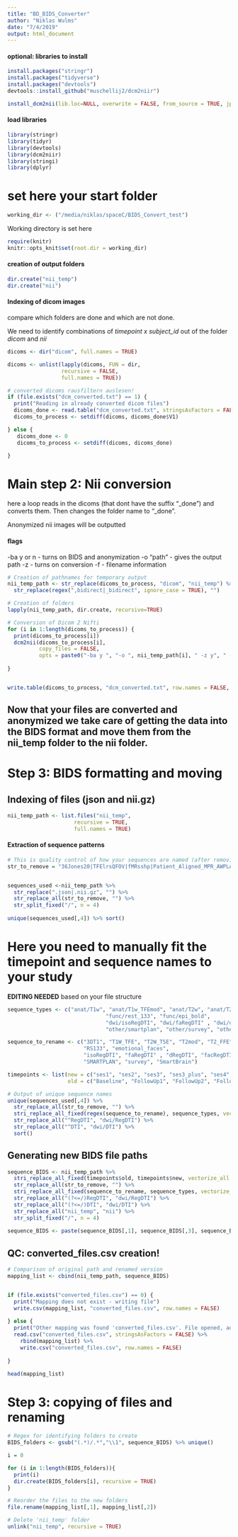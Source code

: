 ```yaml
---
title: "BD_BIDS_Converter"
author: "Niklas Wulms"
date: "7/4/2019"
output: html_document
---
```


#### optional: libraries to install

```r
install.packages("stringr")
install.packages("tidyverse")
install.packages("devtools")
devtools::install_github("muschellij2/dcm2niir")
```

```r
install_dcm2nii(lib.loc=NULL, overwrite = FALSE, from_source = TRUE, jpeg = FALSE, progdir = NULL)
```

#### load libraries

```r
library(stringr)
library(tidyr)
library(devtools)
library(dcm2niir)
library(stringi)
library(dplyr)
```



# set here your start folder

```r
working_dir <- ("/media/niklas/spaceC/BIDS_Convert_test") 
```

Working directory is set here

```r
require(knitr)
knitr::opts_knit$set(root.dir = working_dir)

```


#### creation of output folders

```r
dir.create("nii_temp")
dir.create("nii")
```

#### Indexing of dicom images

compare which folders are done and which are not done.

We need to identify combinations of _timepoint x subject_id_ out of the folder _dicom_ and _nii_

```r
dicoms <- dir("dicom", full.names = TRUE)

dicoms <- unlist(lapply(dicoms, FUN = dir, 
                 recursive = FALSE, 
                 full.names = TRUE)) 
```



```r
# converted dicoms rausfiltern auslesen!
if (file.exists("dcm_converted.txt") == 1) {
  print("Reading in already converted dicom files")
  dicoms_done <- read.table("dcm_converted.txt", stringsAsFactors = FALSE)
  dicoms_to_process <- setdiff(dicoms, dicoms_done$V1)

} else {
   dicoms_done <- 0
   dicoms_to_process <- setdiff(dicoms, dicoms_done)

}

```



# Main step 2: Nii conversion

here a loop reads in the dicoms (that dont have the suffix "_done") and converts them. Then changes the folder name to "_done".

Anonymized nii images will be outputted

#### flags

-ba y or n - turns on BIDS and anonymization
-o "path" - gives the output path
-z - turns on conversion
-f - filename information

```r

# Creation of pathnames for temporary output
nii_temp_path <- str_replace(dicoms_to_process, "dicom", "nii_temp") %>%
  str_replace(regex(",bidirect|_bidirect", ignore_case = TRUE), "")

# Creation of folders
lapply(nii_temp_path, dir.create, recursive=TRUE)

# Conversion of Dicom 2 Nifti
for (i in 1:length(dicoms_to_process)) {
  print(dicoms_to_process[i])
  dcm2nii(dicoms_to_process[i], 
          copy_files = FALSE,
          opts = paste0("-ba y ", "-o ", nii_temp_path[i], " -z y", " -f %d"))
  
}


write.table(dicoms_to_process, "dcm_converted.txt", row.names = FALSE, col.names = FALSE)

```

## Now that your files are converted and anonymized we take care of getting the data into the BIDS format and move them from the nii_temp folder to the nii folder.

# Step 3: BIDS formatting and moving

## Indexing of files (json and nii.gz)

```r
nii_temp_path <- list.files("nii_temp", 
                     recursive = TRUE,
                     full.names = TRUE)

```


#### Extraction of sequence patterns

```r
# This is quality control of how your sequences are named (after removing of additional tags)
str_to_remove = "36Jones20|TFElrsQFOV|fMRsshp|Patient_Aligned_MPR_AWPLAN_|_-_WIP_|_TYPE_BRAIN_|MST_|_Blut"


sequences_used <-nii_temp_path %>% 
  str_replace(".json|.nii.gz", "") %>%
  str_replace_all(str_to_remove, "") %>%
  str_split_fixed("/", n = 4)
  
unique(sequences_used[,4]) %>% sort()
```

# Here you need to manually fit the timepoint and sequence names to your study

__EDITING NEEDED__ based on your file structure

```r

sequence_types <- c("anat/T1w", "anat/T1w_TFEmod", "anat/T2w", "anat/T2mod", "anat/T2star", "anat/FLAIR", "anat/FLAIR_VISTA",
                               "func/rest_133", "func/epi_bold",
                               "dwi/isoRegDTI", "dwi/faRegDTI" , "dwi/dRegDTI", "dwi/facRegDTI", "dwi/RegDTI", "dwi/DTI",
                               "other/smartplan", "other/survey", "other/smartbrain")

sequence_to_rename <- c("3DT1", "T1W_TFE", "T2W_TSE", "T2mod", "T2_FFE", "FLAIR_TE120", "FLAIR_VISTA",
                        "RS133", "emotional_faces",
                        "isoRegDTI", "faRegDTI" , "dRegDTI", "facRegDTI", regex("^RegDTI"), "^DTI",
                        "SMARTPLAN", "survey", "SmartBrain")

timepoints <- list(new = c("ses1", "ses2", "ses3", "ses3_plus", "ses4", "ses4_plus"),
                   old = c("Baseline", "FollowUp1", "FollowUp2", "FollowUp2_plus", "FollowUp3", "FollowUp3_plus"))

```

```r
# Output of unique sequence names
unique(sequences_used[,4]) %>%
  str_replace_all(str_to_remove, "") %>%
  stri_replace_all_fixed(regex(sequence_to_rename), sequence_types, vectorize_all = FALSE) %>%
  str_replace_all("^RegDTI", "dwi/RegDTI") %>%
  str_replace_all("^DTI", "dwi/DTI") %>%
  sort()
```

## Generating new BIDS file paths

```r
sequence_BIDS <- nii_temp_path %>%
  stri_replace_all_fixed(timepoints$old, timepoints$new, vectorize_all = FALSE) %>%
  str_replace_all(str_to_remove, "") %>%
  stri_replace_all_fixed(sequence_to_rename, sequence_types, vectorize_all = FALSE) %>%
  str_replace_all("(?<=/)RegDTI", "dwi/RegDTI") %>%
  str_replace_all("(?<=/)DTI", "dwi/DTI") %>%
  str_replace_all("nii_temp", "nii") %>%
  str_split_fixed("/", n = 4)
  
sequence_BIDS <- paste(sequence_BIDS[,1], sequence_BIDS[,3], sequence_BIDS[,2], sequence_BIDS[,4], sep = "/")
```

## QC: converted_files.csv creation!

```r
# Comparison of original path and renamed version  
mapping_list <- cbind(nii_temp_path, sequence_BIDS)


if (file.exists("converted_files.csv") == 0) {
  print("Mapping does not exist - writing file")
  write.csv(mapping_list, "converted_files.csv", row.names = FALSE)
  
} else {
  print("Other mapping was found 'converted_files.csv'. File opened, additional information added.")
  read.csv("converted_files.csv", stringsAsFactors = FALSE) %>% 
    rbind(mapping_list) %>%
    write.csv("converted_files.csv", row.names = FALSE)
  
}

head(mapping_list)
```



# Step 3: copying of files and renaming

```r

# Regex for identifying folders to create
BIDS_folders <- gsub("(.*)/.*","\\1", sequence_BIDS) %>% unique()

i = 0

for (i in 1:length(BIDS_folders)){
  print(i)
  dir.create(BIDS_folders[i], recursive = TRUE)
}

# Reorder the files to the new folders
file.rename(mapping_list[,1], mapping_list[,2])

# Delete 'nii_temp' folder
unlink("nii_temp", recursive = TRUE)
```





